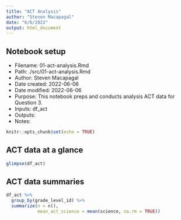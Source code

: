 ```yaml
---
title: "ACT Analysis"
author: "Steven Macapagal"
date: "6/6/2022"
output: html_document
---
```


## Notebook setup

* Filename: 01-act-analysis.Rmd
* Path: ./src/01-act-analysis.Rmd
* Author: Steven Macapagal
* Date created: 2022-06-06
* Date modified: 2022-06-06
* Purpose: This notebook preps and conducts analysis ACT data for Question 3.
* Inputs: df_act
* Outputs: 
* Notes:

```r
knitr::opts_chunk$set(echo = TRUE)
```

## ACT data at a glance

```r
glimpse(df_act)
```

## ACT data summaries

```r
df_act %>%
  group_by(grade_level_id) %>%
  summarize(n = n(),
            mean_act_science = mean(science, na.rm = TRUE))
```

